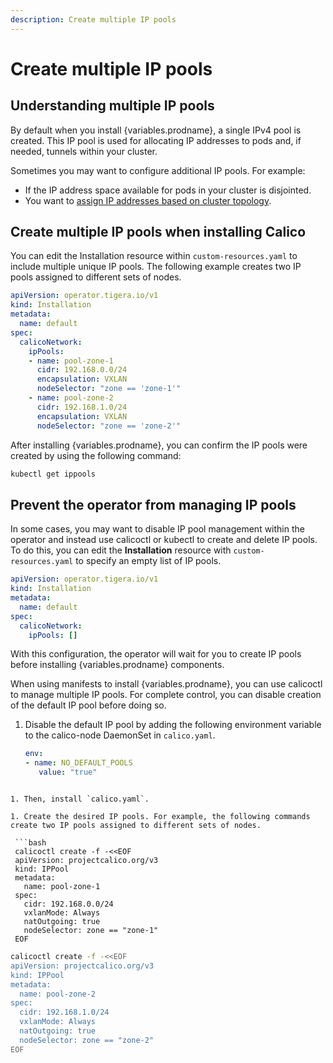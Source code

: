 ```yaml
---
description: Create multiple IP pools
---
```




# Create multiple IP pools

## Understanding multiple IP pools

By default when you install {variables.prodname}, a single IPv4 pool is created. This IP pool is used for allocating IP addresses to pods and, if needed,
tunnels within your cluster.

Sometimes you may want to configure additional IP pools. For example:

- If the IP address space available for pods in your cluster is disjointed.
- You want to [assign IP addresses based on cluster topology](assign-ip-addresses-topology.mdx).

## Create multiple IP pools when installing Calico

<Tabs>
<TabItem label="Operator" value="Operator-0">

You can edit the Installation resource within `custom-resources.yaml` to include multiple unique IP pools. The following
example creates two IP pools assigned to different sets of nodes.

```yaml
apiVersion: operator.tigera.io/v1
kind: Installation
metadata:
  name: default
spec:
  calicoNetwork:
    ipPools:
    - name: pool-zone-1
      cidr: 192.168.0.0/24
      encapsulation: VXLAN
      nodeSelector: "zone == 'zone-1'"
    - name: pool-zone-2
      cidr: 192.168.1.0/24
      encapsulation: VXLAN
      nodeSelector: "zone == 'zone-2'"
```

After installing {variables.prodname}, you can confirm the IP pools were created by using the following command:

```bash
kubectl get ippools
```

## Prevent the operator from managing IP pools

In some cases, you may want to disable IP pool management within the operator and instead use calicoctl or kubectl to
create and delete IP pools. To do this, you can edit the **Installation** resource with `custom-resources.yaml` to specify
an empty list of IP pools.

```yaml
apiVersion: operator.tigera.io/v1
kind: Installation
metadata:
  name: default
spec:
  calicoNetwork:
    ipPools: []
```

With this configuration, the operator will wait for you to create IP pools before installing {variables.prodname} components.

</TabItem>
<TabItem label="Manifest" value="Manifest-1">

When using manifests to install {variables.prodname}, you can use calicoctl to manage multiple IP pools. For complete control, you can disable
creation of the default IP pool before doing so.

1. Disable the default IP pool by adding the following environment variable to the calico-node DaemonSet in `calico.yaml`.

   ```yaml
   env:
   - name: NO_DEFAULT_POOLS
      value: "true"
  ```

1. Then, install `calico.yaml`.

1. Create the desired IP pools. For example, the following commands create two IP pools assigned to different sets of nodes.

   ```bash
   calicoctl create -f -<<EOF
   apiVersion: projectcalico.org/v3
   kind: IPPool
   metadata:
     name: pool-zone-1
   spec:
     cidr: 192.168.0.0/24
     vxlanMode: Always
     natOutgoing: true
     nodeSelector: zone == "zone-1"
   EOF
   ```

   ```bash
   calicoctl create -f -<<EOF
   apiVersion: projectcalico.org/v3
   kind: IPPool
   metadata:
     name: pool-zone-2
   spec:
     cidr: 192.168.1.0/24
     vxlanMode: Always
     natOutgoing: true
     nodeSelector: zone == "zone-2"
   EOF
   ```

</TabItem>
</Tabs>
